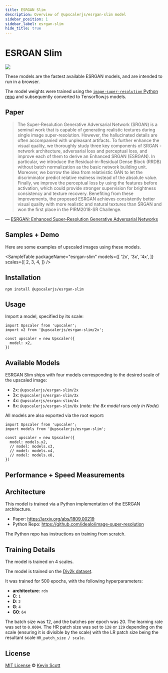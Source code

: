 ```yaml
---
title: ESRGAN Slim
description: Overview of @upscalerjs/esrgan-slim model
sidebar_position: 1
sidebar_label: esrgan-slim
hide_title: true
---
```



<ModelHeaderImage packageName="esrgan-slim" model="4x" />

# ESRGAN Slim

[![](https://data.jsdelivr.com/v1/package/npm/@upscalerjs/esrgan-slim/badge)](https://www.jsdelivr.com/package/npm/@upscalerjs/esrgan-slim)

These models are the fastest available ESRGAN models, and are intended to run in a browser.

The model weights were trained using the [`image-super-resolution` Python repo](https://github.com/idealo/image-super-resolution) and subsequently converted to Tensorflow.js models.

## Paper

> The Super-Resolution Generative Adversarial Network (SRGAN) is a seminal work that is capable of generating realistic textures during single image super-resolution. However, the hallucinated details are often accompanied with unpleasant artifacts. To further enhance the visual quality, we thoroughly study three key components of SRGAN - network architecture, adversarial loss and perceptual loss, and improve each of them to derive an Enhanced SRGAN (ESRGAN). In particular, we introduce the Residual-in-Residual Dense Block (RRDB) without batch normalization as the basic network building unit. Moreover, we borrow the idea from relativistic GAN to let the discriminator predict relative realness instead of the absolute value. Finally, we improve the perceptual loss by using the features before activation, which could provide stronger supervision for brightness consistency and texture recovery. Benefiting from these improvements, the proposed ESRGAN achieves consistently better visual quality with more realistic and natural textures than SRGAN and won the first place in the PIRM2018-SR Challenge.

&mdash; [ESRGAN: Enhanced Super-Resolution Generative Adversarial Networks](https://arxiv.org/abs/1809.00219)

## Samples + Demo

Here are some examples of upscaled images using these models.


<SampleTable
  packageName="esrgan-slim"
  models={[
    '2x',
    '3x',
    '4x',
  ]}
  scales={[
    2,
    3,
    4,
  ]}
/>


<ModelExample model="esrgan-slim" />


## Installation

```
npm install @upscalerjs/esrgan-slim
```

## Usage

Import a model, specified by its scale:

```
import Upscaler from 'upscaler';
import x2 from '@upscalerjs/esrgan-slim/2x';

const upscaler = new Upscaler({
  model: x2,
})
```

## Available Models

ESRGAN Slim ships with four models corresponding to the desired scale of the upscaled image:

- 2x: `@upscalerjs/esrgan-slim/2x`
- 3x: `@upscalerjs/esrgan-slim/3x`
- 4x: `@upscalerjs/esrgan-slim/4x`
- 8x: `@upscalerjs/esrgan-slim/8x` (_note: the 8x model runs only in Node_)

All models are also exported via the root export:

```
import Upscaler from 'upscaler';
import models from '@upscalerjs/esrgan-slim';

const upscaler = new Upscaler({
  model: models.x2,
  // model: models.x3,
  // model: models.x4,
  // model: models.x8,
})
```

## Performance + Speed Measurements


<PerformanceChart package="esrgan-slim" databasePath="/assets/performance.sql"></PerformanceChart>

<SpeedChart package="esrgan-slim" databasePath="/assets/speed.sql"></SpeedChart>



## Architecture
This model is trained via a Python implementation of the ESRGAN architecture.

- Paper: https://arxiv.org/abs/1809.00219
- Python Repo: https://github.com/idealo/image-super-resolution

The Python repo has instructions on training from scratch.

## Training Details

The model is trained on 4 scales.

The model is trained on the [Div2k dataset](https://data.vision.ee.ethz.ch/cvl/DIV2K/).

It was trained for 500 epochs, with the following hyperparameters:

- **architecture**: `rdn`
- **C**: `1`
- **D**: `2`
- **G**: `4`
- **G0**: `64`

The batch size was 12, and the batches per epoch was 20. The learning rate was set to `0.0004`. The HR patch size was set to `128` or `129` depending on the scale (ensuring it is divisible by the scale) with the LR patch size being the resultant scale `HR_patch_size / scale`.

## License

[MIT License](https://oss.ninja/mit/developit/) © [Kevin Scott](https://thekevinscott.com)


